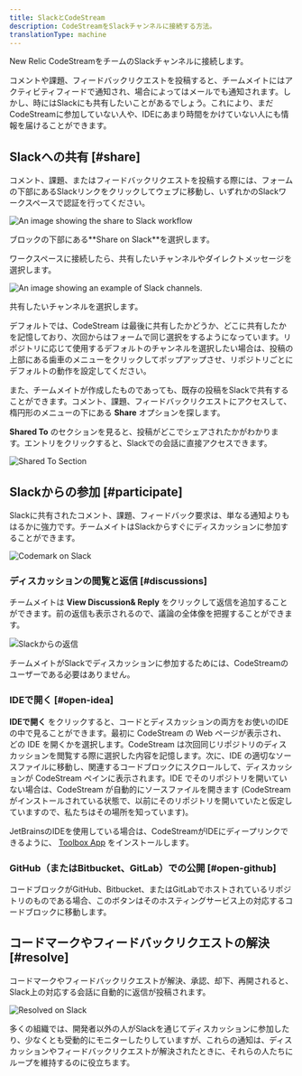 ```yaml
---
title: SlackとCodeStream
description: CodeStreamをSlackチャンネルに接続する方法。
translationType: machine
---
```







New Relic CodeStreamをチームのSlackチャンネルに接続します。

コメントや課題、フィードバックリクエストを投稿すると、チームメイトにはアクティビティフィードで通知され、場合によってはメールでも通知されます。しかし、時にはSlackにも共有したいことがあるでしょう。これにより、まだCodeStreamに参加していない人や、IDEにあまり時間をかけていない人にも情報を届けることができます。

## Slackへの共有 [#share]

コメント、課題、またはフィードバックリクエストを投稿する際には、フォームの下部にあるSlackリンクをクリックしてウェブに移動し、いずれかのSlackワークスペースで認証を行ってください。

<img
  title="Slack basic"
  alt="An image showing the share to Slack workflow"
  src={newCodemarkNotConnected2}
/>

<figcaption>
  ブロックの下部にある**Share on Slack**を選択します。
</figcaption>

ワークスペースに接続したら、共有したいチャンネルやダイレクトメッセージを選択します。

<img
  title="Slack channels"
  alt="An image showing an example of Slack channels."
  src={postToSlack}
/>

<figcaption>
  共有したいチャンネルを選択します。
</figcaption>

デフォルトでは、CodeStream は最後に共有したかどうか、どこに共有したかを記憶しており、次回からはフォームで同じ選択をするようになっています。リポジトリに応じて使用するデフォルトのチャンネルを選択したい場合は、投稿の上部にある歯車のメニューをクリックしてポップアップさせ、リポジトリごとにデフォルトの動作を設定してください。

また、チームメイトが作成したものであっても、既存の投稿をSlackで共有することができます。コメント、課題、フィードバックリクエストにアクセスして、楕円形のメニューの下にある **Share** オプションを探します。

**Shared To** のセクションを見ると、投稿がどこでシェアされたかがわかります。エントリをクリックすると、Slackでの会話に直接アクセスできます。

<img
  alt="Shared To Section"
  src={sharedTo}
/>

## Slackからの参加 [#participate]

Slackに共有されたコメント、課題、フィードバック要求は、単なる通知よりもはるかに強力です。チームメイトはSlackからすぐにディスカッションに参加することができます。

<img
  alt="Codemark on Slack"
  src={shareOnSlack1}
/>

### ディスカッションの閲覧と返信 [#discussions]

チームメイトは **View Discussion& Reply** をクリックして返信を追加することができます。前の返信も表示されるので、議論の全体像を把握することができます。

![Slackからの返信](images/ReplyFromSlack.gif)

チームメイトがSlackでディスカッションに参加するためには、CodeStreamのユーザーである必要はありません。

### IDEで開く [#open-idea]

**IDEで開く** をクリックすると、コードとディスカッションの両方をお使いのIDEの中で見ることができます。最初に CodeStream の Web ページが表示され、どの IDE を開くかを選択します。CodeStream は次回同じリポジトリのディスカッションを閲覧する際に選択した内容を記憶します。次に、IDE の適切なソースファイルに移動し、関連するコードブロックにスクロールして、ディスカッションが CodeStream ペインに表示されます。IDE でそのリポジトリを開いていない場合は、CodeStream が自動的にソースファイルを開きます (CodeStream がインストールされている状態で、以前にそのリポジトリを開いていたと仮定していますので、私たちはその場所を知っています)。

JetBrainsのIDEを使用している場合は、CodeStreamがIDEにディープリンクできるように、 [Toolbox App](https://www.jetbrains.com/toolbox-app/) をインストールします。

### GitHub（またはBitbucket、GitLab）での公開 [#open-github]

コードブロックがGitHub、Bitbucket、またはGitLabでホストされているリポジトリのものである場合、このボタンはそのホスティングサービス上の対応するコードブロックに移動します。

## コードマークやフィードバックリクエストの解決 [#resolve]

コードマークやフィードバックリクエストが解決、承認、却下、再開されると、Slack上の対応する会話に自動的に返信が投稿されます。

<img
  alt="Resolved on Slack"
  src={resolvedOnSlack}
/>

多くの組織では、開発者以外の人がSlackを通じてディスカッションに参加したり、少なくとも受動的にモニターしたりしていますが、これらの通知は、ディスカッションやフィードバックリクエストが解決されたときに、それらの人たちにループを維持するのに役立ちます。